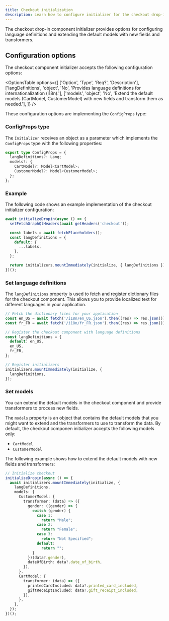 ```yaml
---
title: Checkout initialization
description: Learn how to configure initializer for the checkout drop-in component.
---
```



The checkout drop-in component initializer provides options for configuring language definitions and extending the default models with new fields and transformers.

## Configuration options

The checkout component initializer accepts the following configuration options:

<OptionsTable
  options={[
    ['Option', 'Type', 'Req?', 'Description'],
    ['langDefinitions', 'object', 'No', 'Provides language definitions for internationalization (i18n).'],
    ['models', 'object', 'No', 'Extend the default models (CartModel, CustomerModel) with new fields and transform them as needed.'],
  ]}
/>

These configuration options are implementing the `ConfigProps` type:

### ConfigProps type

The `Initializer` receives an object as a parameter which implements the `ConfigProps` type with the following properties:

```ts
export type ConfigProps = {
  langDefinitions?: Lang;
  models?: {
    CartModel?: Model<CartModel>;
    CustomerModel?: Model<CustomerModel>;
  };
};
```

### Example

The following code shows an example implementation of the checkout initializer configuration:

```ts
await initializeDropin(async () => {
  setFetchGraphQlHeaders(await getHeaders('checkout'));

  const labels = await fetchPlaceholders();
  const langDefinitions = {
    default: {
      ...labels,
    },
  };

  return initializers.mountImmediately(initialize, { langDefinitions });
})();
```

### Set language definitions

The `langDefinitions` property is used to fetch and register dictionary files for the checkout component. This allows you to provide localized text for different languages in your application.

```ts
// Fetch the dictionary files for your application
const en_US = await fetch('/i18n/en_US.json').then((res) => res.json());
const fr_FR = await fetch('/i18n/fr_FR.json').then((res) => res.json());

// Register the checkout component with language definitions
const langDefinitions = {
  default: en_US,
  en_US,
  fr_FR,
};

// Register initializers
initializers.mountImmediately(initialize, {
  langDefinitions,
});
```

### Set models

You can extend the default models in the checkout component and provide transformers to process new fields.

The `models` property is an object that contains the default models that you might want to extend and the transformers to use to transform the data. By default, the checkout componen initializer accepts the following models only:

- `CartModel`
- `CustomerModel`

The following example shows how to extend the default models with new fields and transformers:

```ts
// Initialize checkout
initializeDropin(async () => {
  await initializers.mountImmediately(initialize, {
    langDefinitions,
    models: {
      CustomerModel: {
        transformer: (data) => ({
          gender: ((gender) => {
            switch (gender) {
              case 1:
                return "Male";
              case 2:
                return "Female";
              case 3:
                return "Not Specified";
              default:
                return "";
            }
          })(data?.gender),
          dateOfBirth: data?.date_of_birth,
        }),
      },
      CartModel: {
        transformer: (data) => ({
          printedCardIncluded: data?.printed_card_included,
          giftReceiptIncluded: data?.gift_receipt_included,
        }),
      },
    },
  });
})();
```